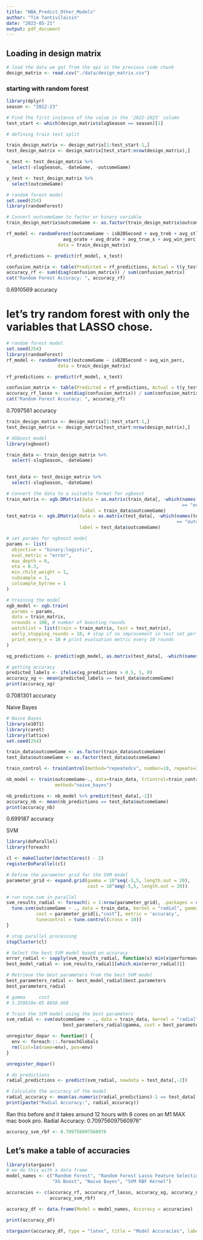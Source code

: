 ```yaml
---
title: "NBA_Predict_Other_Models"
author: "Tim Tantivilaisin"
date: "2023-05-21"
output: pdf_document
---
```


## Loading in design matrix
```r
# load the data we got from the api in the previous code chunk
design_matrix <- read.csv("./data/design_matrix.csv")
```

### starting with random forest

```r
library(dplyr)
season <- "2022-23"

# Find the first instance of the value in the '2022-2023' column
test_start <- which(design_matrix$slugSeason == season)[1]

# defining train test split

train_design_matrix <- design_matrix[1:test_start-1,]
test_design_matrix <- design_matrix[test_start:nrow(design_matrix),]

x_test <- test_design_matrix %>%
  select(-slugSeason, -dateGame, -outcomeGame)

y_test <- test_design_matrix %>%
  select(outcomeGame)

# random forest model
set.seed(254)
library(randomForest)

# Convert outcomeGame to factor or binary variable
train_design_matrix$outcomeGame <- as.factor(train_design_matrix$outcomeGame)

rf_model <- randomForest(outcomeGame ~ isB2BSecond + avg_treb + avg_stl + avg_blk + avg_tov + 
                     avg_orate + avg_drate + avg_true_s + avg_win_perc, 
                   data = train_design_matrix) 

rf_predictions <- predict(rf_model, x_test)

confusion_matrix <- table(Predicted = rf_predictions, Actual = t(y_test[,1]))
accuracy_rf <- sum(diag(confusion_matrix)) / sum(confusion_matrix)
cat("Random Forest Accuracy: ", accuracy_rf)

```

0.6910569 accuracy

# let's try random forest with only the variables that LASSO chose.

```r
# random forest model
set.seed(254)
library(randomForest)
rf_model <- randomForest(outcomeGame ~ isB2BSecond + avg_win_perc, 
                   data = train_design_matrix) 

rf_predictions <- predict(rf_model, x_test)

confusion_matrix <- table(Predicted = rf_predictions, Actual = t(y_test[,1]))
accuracy_rf_lasso <- sum(diag(confusion_matrix)) / sum(confusion_matrix)
cat("Random Forest Accuracy: ", accuracy_rf)
```

 0.7097561 accuracy

```r
train_design_matrix <- design_matrix[1:test_start-1,]
test_design_matrix <- design_matrix[test_start:nrow(design_matrix),]

# XGboost model
library(xgboost)

train_data <- train_design_matrix %>%
  select(-slugSeason, -dateGame)
  

test_data <- test_design_matrix %>%
  select(-slugSeason, -dateGame)

# Convert the data to a suitable format for xgboost
train_matrix <- xgb.DMatrix(data = as.matrix(train_data[, -which(names(train_data) 
                                                                 == "outcomeGame")]), 
                            label = train_data$outcomeGame)
test_matrix <- xgb.DMatrix(data = as.matrix(test_data[, -which(names(test_data)
                                                               == "outcomeGame")]),
                           label = test_data$outcomeGame)

# set params for xgboost model
params <- list(
  objective = "binary:logistic", 
  eval_metric = "error",
  max_depth = 6,
  eta = 0.3,
  min_child_weight = 1,
  subsample = 1,
  colsample_bytree = 1
)

# training the model
xgb_model <- xgb.train(
  params = params,
  data = train_matrix,
  nrounds = 100, # number of boosting rounds
  watchlist = list(train = train_matrix, test = test_matrix),
  early_stopping_rounds = 10, # stop if no improvement in test set performance after 10 rounds
  print_every_n = 10 # print evaluation metric every 10 rounds
)

xg_predictions <- predict(xgb_model, as.matrix(test_data[, -which(names(test_data) == "outcomeGame")]))

# getting accuracy
predicted_labels <- ifelse(xg_predictions > 0.5, 1, 0)
accuracy_xg <- mean(predicted_labels == test_data$outcomeGame)
print(accuracy_xg)

```
0.7081301 accuracy

Naive Bayes

```r
# Naive Bayes
library(e1071)
library(caret)
library(lattice)
set.seed(254)

train_data$outcomeGame <- as.factor(train_data$outcomeGame)
test_data$outcomeGame <- as.factor(test_data$outcomeGame)

train_control <- trainControl(method="repeatedcv", number=10, repeats=3)

nb_model <- train(outcomeGame~., data=train_data, trControl=train_control, 
                  method="naive_bayes")

nb_predictions <- nb_model %>% predict(test_data[,-2])
accuracy_nb <- mean(nb_predictions == test_data$outcomeGame)
print(accuracy_nb)
```

0.699187 accuracy

SVM

```r
library(doParallel)
library(foreach)

cl <- makeCluster(detectCores() - 2)
registerDoParallel(cl)

# Define the parameter grid for the SVM model
parameter_grid <- expand.grid(gamma = 10^seq(-5,5, length.out = 20), 
                              cost = 10^seq(-5,5, length.out = 20))

# run tune.svm in parallel
svm_results_radial <- foreach(i = 1:nrow(parameter_grid), .packages = c("e1071")) %dopar% {
  tune.svm(outcomeGame ~ ., data = train_data, kernel = "radial", gamma = parameter_grid[i,"gamma"], 
           cost = parameter_grid[i,"cost"], metric = 'accuracy',
           tunecontrol = tune.control(cross = 10))
}

# stop parallel processing
stopCluster(cl)

# Select the best SVM model based on accuracy
error_radial <- sapply(svm_results_radial, function(x) min(x$performances$error))
best_model_radial <- svm_results_radial[[which.min(error_radial)]]

# Retrieve the best parameters from the best SVM model
best_parameters_radial <- best_model_radial$best.parameters
best_parameters_radial

# gamma     cost
# 3.359818e-05 8858.668

# Train the SVM model using the best parameters
svm_radial <- svm(outcomeGame ~ ., data = train_data, kernel = "radial", gamma =
                     best_parameters_radial$gamma, cost = best_parameters_radial$cost)

unregister_dopar <- function() {
  env <- foreach:::.foreachGlobals
  rm(list=ls(name=env), pos=env)
}

unregister_dopar()

# do predictions
radial_predictions <- predict(svm_radial, newdata = test_data[,-2])

# Calculate the accuracy of the model
radial_accuracy <- mean(as.numeric(radial_predictions)-1 == test_data[,2])
print(paste("Radial Accuracy:", radial_accuracy))
```

Ran this before and it takes around 12 hours with 8 cores on an M1 MAX mac book pro.
Radial Accuracy: 0.709756097560976"
```r
accuracy_svm_rbf <- 0.709756097560976
```


## Let's make a table of accuracies

```r
library(stargazer)
# we do this with a data frame
model_names <- c("Random Forest", "Random Forest Lasso Feature Selection",
                 "XG Boost", "Naive Bayes", "SVM RBF Kernel")

accuracies <- c(accuracy_rf, accuracy_rf_lasso, accuracy_xg, accuracy_nb,
                accuracy_svm_rbf)

accuracy_df <- data.frame(Model = model_names, Accuracy = accuracies)

print(accuracy_df)

stargazer(accuracy_df, type = "latex", title = "Model Accuracies", label = "tab:table1", summary = FALSE, digits = 5)
```

